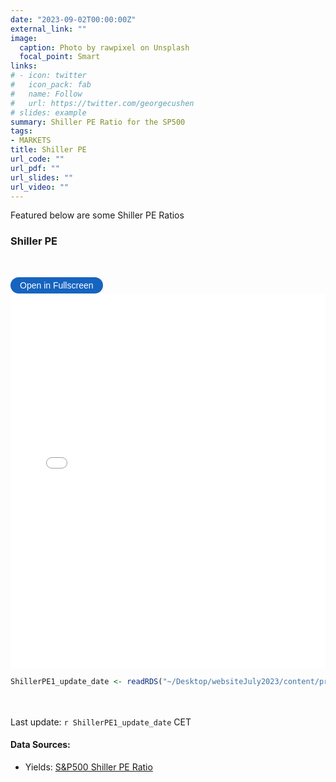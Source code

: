 ```yaml
---
date: "2023-09-02T00:00:00Z"
external_link: ""
image: 
  caption: Photo by rawpixel on Unsplash
  focal_point: Smart
links:
# - icon: twitter
#   icon_pack: fab
#   name: Follow
#   url: https://twitter.com/georgecushen
# slides: example
summary: Shiller PE Ratio for the SP500
tags:
- MARKETS
title: Shiller PE
url_code: ""
url_pdf: ""
url_slides: ""
url_video: ""
---
```

<!-- {{< load-plotly >}} -->

Featured below are some Shiller PE Ratios

### Shiller PE
<br> 

<button onclick="toggleFullscreen('iframe1')" style="font-size: 14px; padding: 5px 15px; border: none; border-radius: 20px; background-color: #1664c0; color: white; cursor: pointer; transition: background-color 0.3s;" onmouseover="this.style.backgroundColor='#0056b3'" onmouseout="this.style.backgroundColor='#007BFF'">Open in Fullscreen</button>
<iframe id="iframe1" src="ShillerPE1.html" width="100%" height="600px" frameborder="0"> </iframe>

```r
ShillerPE1_update_date <- readRDS("~/Desktop/websiteJuly2023/content/project/ShillerPE/ShillerPE1_update_date.rds")
``` 

<br> <br> 
Last update: `r ShillerPE1_update_date` CET

#### Data Sources: 
* Yields: [S&P500 Shiller PE Ratio ](https://data.nasdaq.com/data//MULTPL/SHILLER_PE_RATIO_MONTH-Shiller-PE-Ratio-by-Month)
  
